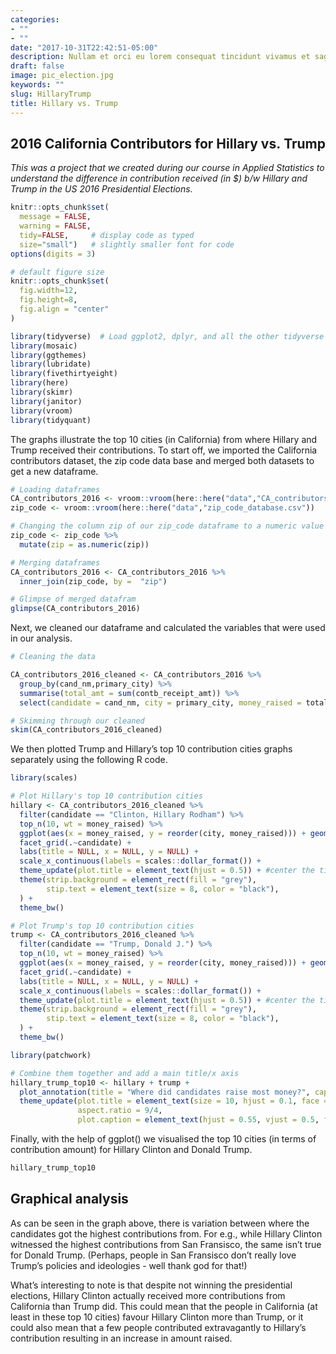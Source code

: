 ```yaml
---
categories:
- ""
- ""
date: "2017-10-31T22:42:51-05:00"
description: Nullam et orci eu lorem consequat tincidunt vivamus et sagittis magna sed nunc rhoncus condimentum sem. In efficitur ligula tate urna. Maecenas massa sed magna lacinia magna pellentesque lorem ipsum dolor. Nullam et orci eu lorem consequat tincidunt. Vivamus et sagittis tempus.
draft: false
image: pic_election.jpg
keywords: ""
slug: HillaryTrump
title: Hillary vs. Trump
---
```


## 2016 California Contributors for Hillary vs. Trump

*This was a project that we created during our course in Applied Statistics to understand the difference in contribution received (in $) b/w Hillary and Trump in the US 2016 Presidential Elections.* 

```r
knitr::opts_chunk$set(
  message = FALSE, 
  warning = FALSE, 
  tidy=FALSE,     # display code as typed
  size="small")   # slightly smaller font for code
options(digits = 3)

# default figure size
knitr::opts_chunk$set(
  fig.width=12, 
  fig.height=8,
  fig.align = "center"
)
```

```r
library(tidyverse)  # Load ggplot2, dplyr, and all the other tidyverse packages
library(mosaic)
library(ggthemes)
library(lubridate)
library(fivethirtyeight)
library(here)
library(skimr)
library(janitor)
library(vroom)
library(tidyquant)
```

The graphs illustrate the top 10 cities (in California) from where Hillary and Trump received their contributions. To start off, we imported the California contributors dataset, the zip code data base and merged both datasets to get a new dataframe.

```r

# Loading dataframes
CA_contributors_2016 <- vroom::vroom(here::here("data","CA_contributors_2016.csv"))
zip_code <- vroom::vroom(here::here("data","zip_code_database.csv"))

# Changing the column zip of our zip_code dataframe to a numeric value
zip_code <- zip_code %>% 
  mutate(zip = as.numeric(zip))

# Merging dataframes
CA_contributors_2016 <- CA_contributors_2016 %>% 
  inner_join(zip_code, by =  "zip")

# Glimpse of merged datafram
glimpse(CA_contributors_2016)
```

Next, we cleaned our dataframe and calculated the variables that were used in our analysis.

```r

# Cleaning the data

CA_contributors_2016_cleaned <- CA_contributors_2016 %>%
  group_by(cand_nm,primary_city) %>% 
  summarise(total_amt = sum(contb_receipt_amt)) %>% 
  select(candidate = cand_nm, city = primary_city, money_raised = total_amt)

# Skimming through our cleaned
skim(CA_contributors_2016_cleaned)
```

We then plotted Trump and Hillary's top 10 contribution cities graphs separately using the following R code.

```r

library(scales)

# Plot Hillary's top 10 contribution cities
hillary <- CA_contributors_2016_cleaned %>%
  filter(candidate == "Clinton, Hillary Rodham") %>%
  top_n(10, wt = money_raised) %>% 
  ggplot(aes(x = money_raised, y = reorder(city, money_raised))) + geom_col(fill = "dodgerblue3") +   
  facet_grid(.~candidate) +
  labs(title = NULL, x = NULL, y = NULL) +
  scale_x_continuous(labels = scales::dollar_format()) + 
  theme_update(plot.title = element_text(hjust = 0.5)) + #center the title
  theme(strip.background = element_rect(fill = "grey"), 
        stip.text = element_text(size = 8, color = "black"),
  ) + 
  theme_bw()

# Plot Trump's top 10 contribution cities
trump <- CA_contributors_2016_cleaned %>%
  filter(candidate == "Trump, Donald J.") %>%
  top_n(10, wt = money_raised) %>% 
  ggplot(aes(x = money_raised, y = reorder(city, money_raised))) + geom_col(fill = "brown3") +   
  facet_grid(.~candidate) +
  labs(title = NULL, x = NULL, y = NULL) +
  scale_x_continuous(labels = scales::dollar_format()) + 
  theme_update(plot.title = element_text(hjust = 0.5)) + #center the title
  theme(strip.background = element_rect(fill = "grey"), 
        stip.text = element_text(size = 8, color = "black"),
  ) + 
  theme_bw()

library(patchwork)

# Combine them together and add a main title/x axis
hillary_trump_top10 <- hillary + trump +
  plot_annotation(title = "Where did candidates raise most money?", caption = "Amount Raised") 
  theme_update(plot.title = element_text(size = 10, hjust = 0.1, face = "bold"),
               aspect.ratio = 9/4,
               plot.caption = element_text(hjust = 0.55, vjust = 0.5, face = "bold"))

```  

Finally, with the help of ggplot() we visualised the top 10 cities (in terms of contribution amount) for Hillary Clinton and Donald Trump.

```r
hillary_trump_top10
```

## Graphical analysis

As can be seen in the graph above, there is variation between where the candidates got the highest contributions from. For e.g., while Hillary Clinton witnessed the highest contributions from San Fransisco, the same isn't true for Donald Trump. (Perhaps, people in San Fransisco don't really love Trump's policies and ideologies - well thank god for that!)

What's interesting to note is that despite not winning the presidential elections, Hillary Clinton actually received more contributions from California than Trump did. This could mean that the people in California (at least in these top 10 cities) favour Hillary Clinton more than Trump, or it could also mean that a few people contributed extravagantly to Hillary's contribution resulting in an increase in amount raised.
